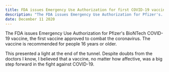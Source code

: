 ```yaml
---
title: FDA issues Emergency Use Authorization for first COVID-19 vaccine
description: "The FDA issues Emergency Use Authorization for Pfizer's..."
date: December 11 2020
---
```


The FDA issues Emergency Use Authorization for Pfizer's BioNTech COVID-19 vaccine, the first vaccine approved to combat the coronavirus. The vaccine is recommended for people 16 years or older.

This presented a light at the end of the tunnel. Despite doubts from the doctors I know, I believed that  a vaccine, no matter how affective, was a big step forward in the fight against COVID-19.
